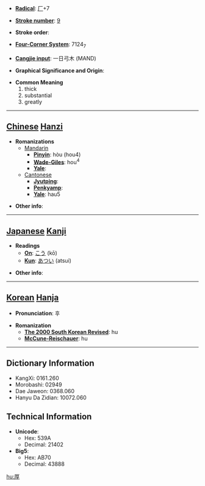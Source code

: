 * '''[[Wiktionary:Chinese radical index| Radical]]''': [[Wiktionary:Chinese radical index 厂|厂]]+7

* '''[[Wiktionary:Chinese total strokes index|Stroke number]]''': [[Wiktionary:Chinese total strokes index 9|9]]

* '''Stroke order''': 

* '''[[Wiktionary:Chinese four corner index|Four-Corner System]]''': 7124<sub>7</sub>

* '''[[Wiktionary:Chinese Cangjie index|Cangjie input]]''': 一日弓木 (MAND)

* '''Graphical Significance and Origin''': 

* '''Common Meaning'''
*#thick
*# substantial
*# greatly


----

== [[Chinese]] [[Hanzi]] ==

* '''Romanizations'''
** [[Mandarin]]
*** '''[[Pinyin]]''': hòu (hou4)
*** '''[[Wade-Giles]]''': hou<sup>4</sup>
*** '''[[Yale]]''': 
**[[Cantonese]]
***'''[[Jyutping]]''':
***'''[[Penkyamp]]''': 
***'''[[Yale]]''': hau5

* '''Other info''': 

----

== [[Japanese]] [[Kanji]] ==

* '''Readings'''
** '''[[On]]''': [[こう]] (kō)
** '''[[Kun]]''': [[あつい]] (atsui)

* '''Other info''':  

----

== [[Korean]] [[Hanja]] ==

* '''Pronunciation''': 후

* '''Romanization'''
** '''[[The 2000 South Korean Revised Romanization|The 2000 South Korean Revised]]''': hu
** '''[[McCune-Reischauer]]''': hu

----

== Dictionary Information ==

* KangXi: 0161.260
* Morobashi: 02949
* Dae Jaweon: 0368.060
* Hanyu Da Zidian: 10072.060

== Technical Information ==

* '''Unicode''':
** Hex: 539A
** Decimal: 21402
* '''Big5''':
** Hex: AB70
** Decimal: 43888

[[hu:厚]]